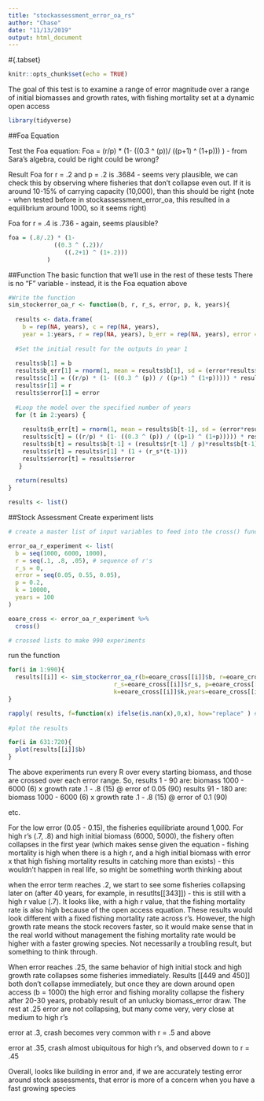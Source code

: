 ```yaml
---
title: "stockassessment_error_oa_rs"
author: "Chase"
date: "11/13/2019"
output: html_document
---
```

#{.tabset}
```r
knitr::opts_chunk$set(echo = TRUE)
```

The goal of this test is to examine a range of error magnitude over a range of initial biomasses and growth rates, with fishing mortality set at a dynamic open access


```r
library(tidyverse)
```


##Foa Equation

Test the Foa equation:
Foa = (r/p) * (1-
             ((0.3 ^ (p))/
                ((p+1) ^ (1+p)))
           ) - from Sara's algebra, could be right could be wrong?
           
Result Foa for r = .2 and p = .2 is .3684 - seems very plausible, we can check this by observing where fisheries that don't collapse even out. If it is around 10-15% of carrying capacity (10,000), than this should be right (note - when tested before in stockassessment_error_oa, this resulted in a equilibrium around 1000, so it seems right)

Foa for r = .4 is .736 - again, seems plausible?
```r

foa = (.8/.2) * (1-
             ((0.3 ^ (.2))/
                ((.2+1) ^ (1+.2)))
           )

```

##Function
The basic function that we'll use in the rest of these tests
There is no "F" variable - instead, it is the Foa equation above
```r
#Write the function
sim_stockerror_oa_r <- function(b, r, r_s, error, p, k, years){
  
  results <- data.frame(
    b = rep(NA, years), c = rep(NA, years), 
    year = 1:years, r = rep(NA, years), b_err = rep(NA, years), error = rep(NA, years)) #Setup the results dataframe 
  
  #Set the initial result for the outputs in year 1
   
  results$b[1] = b
  results$b_err[1] = rnorm(1, mean = results$b[1], sd = (error*results$b[1])) #simulate error in assessment
  results$c[1] = ((r/p) * (1- ((0.3 ^ (p)) / ((p+1) ^ (1+p))))) * results$b_err[1] #using f=Foa and b=estimate from initial stock assessment
  results$r[1] = r
  results$error[1] = error
  
  #Loop the model over the specified number of years
  for (t in 2:years) {
    
    results$b_err[t] = rnorm(1, mean = results$b[t-1], sd = (error*results$b[t-1]))
    results$c[t] = ((r/p) * (1- ((0.3 ^ (p)) / ((p+1) ^ (1+p))))) * results$b_err[t]
    results$b[t] = results$b[t-1] + (results$r[t-1] / p)*results$b[t-1]*(1 - ((results$b[t-1]/k) ^ p)) - results$c[t]
    results$r[t] = results$r[1] * (1 + (r_s*(t-1)))
    results$error[t] = results$error
   } 
  
  return(results)
}

results <- list()
```

##Stock Assessment
Create experiment lists
```r
# create a master list of input variables to feed into the cross() function

error_oa_r_experiment <- list(
  b = seq(1000, 6000, 1000),
  r = seq(.1, .8, .05), # sequence of r's
  r_s = 0,
  error = seq(0.05, 0.55, 0.05), 
  p = 0.2,
  k = 10000,
  years = 100
)

eoare_cross <- error_oa_r_experiment %>% 
  cross()

# crossed lists to make 990 experiments
```

run the function
```r

for(i in 1:990){
  results[[i]] <- sim_stockerror_oa_r(b=eoare_cross[[i]]$b, r=eoare_cross[[i]]$r,
                              r_s=eoare_cross[[i]]$r_s, p=eoare_cross[[i]]$p, 
                              k=eoare_cross[[i]]$k,years=eoare_cross[[i]]$years, error = eoare_cross[[i]]$error)
}

rapply( results, f=function(x) ifelse(is.nan(x),0,x), how="replace" ) # replace NAN values with 0
 
#plot the results

for(i in 631:720){
  plot(results[[i]]$b)
}

```

The above experiments run every R over every starting biomass, and those are crossed over each error range.
So,
results 1 - 90 are: biomass 1000 - 6000 (6) x growth rate .1 - .8 (15) @ error of 0.05 (90)
results 91 - 180 are: biomass 1000 - 6000 (6) x growth rate .1 - .8 (15) @ error of 0.1 (90) 

etc.

For the low error (0.05 - 0.15), the fisheries equilibriate around 1,000. For high r's (.7, .8) and high initial biomass (6000, 5000), the fishery often collapses in the first year (which makes sense given the equation - fishing mortality is high when there is a high r, and a high initial biomass with error x that high fishing mortality results in catching more than exists) - this wouldn't happen in real life, so might be something worth thinking about

when the error term reaches .2, we start to see some fisheries collapsing later on (after 40 years, for example, in resutlts[[343]]) - this is still with a high r value (.7). It looks like, with a high r value, that the fishing mortality rate is also high because of the open access equation. These results would look different with a fixed fishing mortality rate across r's. However, the high growth rate means the stock recovers faster, so it would make sense that in the real world without management the fishing mortality rate would be higher with a faster growing species. Not necessarily a troubling result, but something to think through.

When error reaches .25, the same behavior of high initial stock and high growth rate collapses some fisheries immediately. Results [[449 and 450]] both don't collapse immediately, but once they are down around open access (b = 1000) the high error and fishing morality collapse the fishery after 20-30 years, probably result of an unlucky biomass_error draw. The rest at .25 error are not collapsing, but many come very, very close at medium to high r's

error at .3, crash becomes very common with r = .5 and above

error at .35, crash almost ubiquitous for high r's, and observed down to r = .45

Overall, looks like building in error and, if we are accurately testing error around stock assessments, that error is more of a concern when you have a fast growing species


